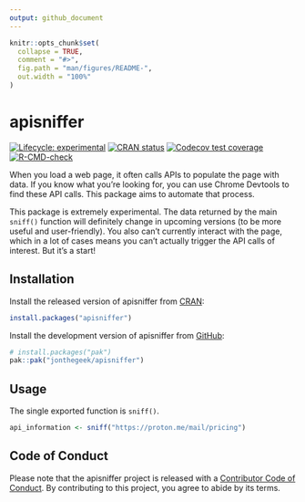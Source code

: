 ```yaml
---
output: github_document
---
```


<!-- README.md is generated from README.Rmd. Please edit that file -->

```r
knitr::opts_chunk$set(
  collapse = TRUE,
  comment = "#>",
  fig.path = "man/figures/README-",
  out.width = "100%"
)
```

# apisniffer

<!-- badges: start -->
[![Lifecycle: experimental](https://img.shields.io/badge/lifecycle-experimental-orange.svg)](https://lifecycle.r-lib.org/articles/stages.html#experimental)
[![CRAN status](https://www.r-pkg.org/badges/version/apisniffer)](https://CRAN.R-project.org/package=apisniffer)
[![Codecov test coverage](https://codecov.io/gh/jonthegeek/apisniffer/branch/main/graph/badge.svg)](https://app.codecov.io/gh/jonthegeek/apisniffer?branch=main)
[![R-CMD-check](https://github.com/jonthegeek/apisniffer/actions/workflows/R-CMD-check.yaml/badge.svg)](https://github.com/jonthegeek/apisniffer/actions/workflows/R-CMD-check.yaml)
<!-- badges: end -->

When you load a web page, it often calls APIs to populate the page with data. 
If you know what you're looking for, you can use Chrome Devtools to find these API calls.
This package aims to automate that process.

This package is extremely experimental.
The data returned by the main `sniff()` function will definitely change in upcoming versions (to be more useful and user-friendly).
You also can't currently interact with the page, which in a lot of cases means you can't actually trigger the API calls of interest.
But it's a start!

## Installation

::: .pkgdown-release
Install the released version of apisniffer from [CRAN](https://cran.r-project.org/):

```r
install.packages("apisniffer")
```
:::

::: .pkgdown-devel
Install the development version of apisniffer from [GitHub](https://github.com/):

```r
# install.packages("pak")
pak::pak("jonthegeek/apisniffer")
```
:::


## Usage

The single exported function is `sniff()`.

```r
api_information <- sniff("https://proton.me/mail/pricing")
```

## Code of Conduct

Please note that the apisniffer project is released with a [Contributor Code of Conduct](https://jonthegeek.github.io/apisniffer/CODE_OF_CONDUCT.html). By contributing to this project, you agree to abide by its terms.
